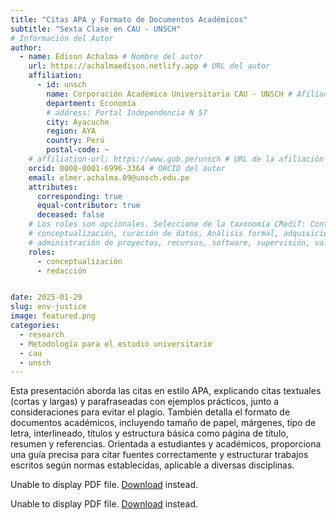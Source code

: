 ```yaml
---
title: "Citas APA y Formato de Documentos Académicos"
subtitle: "Sexta Clase en CAU - UNSCH"
# Información del Autor
author:
  - name: Edison Achalma # Nombre del autor
    url: https://achalmaedison.netlify.app # URL del autor
    affiliation:
      - id: unsch
        name: Corporación Académica Universitaria CAU - UNSCH # Afiliación del autor
        department: Economía
        # address: Portal Independencia N 57
        city: Ayacucho
        region: AYA
        country: Perú
        postal-code: ~
    # affiliation-url: https://www.gob.pe/unsch # URL de la afiliación del autor
    orcid: 0000-0001-6996-3364 # ORCID del autor
    email: elmer.achalma.09@unsch.edu.pe
    attributes:
      corresponding: true
      equal-contributor: true
      deceased: false
    # Los roles son opcionales. Seleccione de la taxonomía CRediT: Contributor Roles https://credit.niso.org/
    # conceptualización, curación de datos, Análisis formal, adquisición de financiación, investigación, metodología,
    # administración de proyectos, recursos, software, supervisión, validación, visualización, redacción, edición.
    roles:
      - conceptualización
      - redacción


date: 2025-01-29
slug: env-justice
image: featured.png
categories:
  - research
  - Metodología para el estudio universitario
  - cau
  - unsch
---
```


Esta presentación aborda las citas en estilo APA, explicando citas textuales (cortas y largas) y parafraseadas con ejemplos prácticos, junto a consideraciones para evitar el plagio. También detalla el formato de documentos académicos, incluyendo tamaño de papel, márgenes, tipo de letra, interlineado, títulos y estructura básica como página de título, resumen y referencias. Orientada a estudiantes y académicos, proporciona una guía precisa para citar fuentes correctamente y estructurar trabajos escritos según normas establecidas, aplicable a diversas disciplinas.


::: {#fig-manuscript fig-cap="sesión 06"}
```{=html}
<object data="sesion 06.pdf" type="application/pdf" width=100% height=800 '><p>Unable to display PDF file. <a href="sesion 06.pdf">Download</a> instead.</p></object>
```
:::

::: {#fig-manuscript fig-cap="sesion 06 practica"}
```{=html}
<object data="sesion 06 practica.pdf" type="application/pdf" width=100% height=800 '><p>Unable to display PDF file. <a href="sesion 06 practica.pdf">Download</a> instead.</p></object>
```
:::

